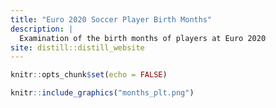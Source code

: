 ```yaml
---
title: "Euro 2020 Soccer Player Birth Months"
description: |
  Examination of the birth months of players at Euro 2020
site: distill::distill_website
---
```


```r
knitr::opts_chunk$set(echo = FALSE)
```

```r
knitr::include_graphics("months_plt.png")
```


